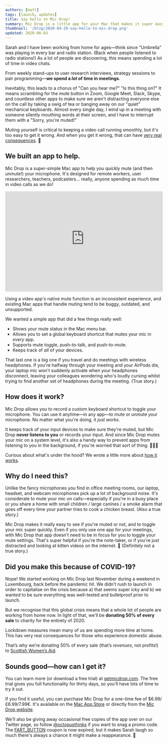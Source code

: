 ```yaml
---
authors: [matt]
tags: [launch, updates]
title: Say hello to Mic Drop!
summary: Mic Drop is a little app for your Mac that makes it super easy to mute (and unmute!) your mic, using a global shortcut or a menu bar control. It's also our very first app, so please forgive us if we use too many exclamation points.
thumbnail: '/blog/2020-04-29-say-hello-to-mic-drop.png'
updated: 2020-06-03
---
```




Sarah and I have been working from home for ages—think since "Umbrella" was playing in every bar and radio station. (Back when people listened to radio stations!) As a lot of people are discovering, this means spending a lot of time in video chats.

From weekly stand-ups to user research interviews, strategy sessions to pair programming—**we spend a _lot_ of time in meetings**.

Inevitably, this leads to a chorus of "Can you hear me?" "Is this thing on?" It means scrambling for the mute button in Zoom, Google Meet, Slack, Skype, and countless other apps to make sure we aren't distracting everyone else on the call by taking a swig of tea or banging away on our "quiet" mechanical keyboards. Almost every single day, I wind up in a meeting with someone silently mouthing words at their screen, and I have to interrupt them with a "Sorry, you're muted!"

Muting yourself is critical to keeping a video call running smoothly, but it's too easy to get it wrong. And when you get it wrong, that can have [very real consequences](https://twitter.com/Alain_Tolhurst/status/1252987811751436293). 🙊

## We built an app to help.

Mic Drop is a super-simple Mac app to help you quickly mute (and then unmute!) your microphone. It's designed for remote workers, user researchers, teachers, podcasters... really, anyone spending as much time in video calls as we do!

<div
  css={css`
    margin-bottom: 4.8rem;
  `}
>
  <iframe
    width="100%"
    height="320"
    src="https://www.youtube-nocookie.com/embed/8bYAgjUQHys"
    frameborder="0"
    allow="accelerometer; autoplay; encrypted-media; gyroscope; picture-in-picture"
    allowfullscreen
  ></iframe>
</div>

Using a video app's native mute function is an inconsistent experience, and existing Mac apps that handle muting tend to be buggy, outdated, and unsupported.

We wanted a simple app that did a few things really well:

- Shows your mute status in the Mac menu bar.
- Allows you to set a global keyboard shortcut that mutes your mic in _every_ app.
- Supports mute toggle, push-to-talk, and push-to-mute.
- Keeps track of _all_ of your devices.

That last one is a big one if you travel and do meetings with wireless headphones. If you're halfway through your meeting and your AirPods die, your laptop mic won't suddenly activate when your headphones disconnect, leaving your colleagues wondering who's loudly cursing whilst trying to find another set of headphones during the meeting. (True story.)

## How does it work?

Mic Drop allows you to record a custom keyboard shortcut to toggle your microphone. You can use it anytime—in any app—to mute or unmute your microphone. No matter what you're doing, it _just works_.

<DecorativeImage
  alt="Mic Drop's preferences pane, showing a custom hotkey recorder."
  image="mic-drop-customisable.png"
/>

It keeps track of your input devices to make sure they're muted, but Mic Drop **never listens to you** or records your input. And since Mic Drop mutes your mic on a system level, it's also a handy way to prevent apps from listening to you in the background, if you're worried that sort of thing. 🕵🏻‍♂️

Curious about what's under the hood? We wrote a little more about [how it works](https://getmicdrop.com/under-the-hood/?pk_campaign=octopusthink&pk_kwd=octopusthoughts).

## Why do I need this?

Unlike the fancy microphones you find in office meeting rooms, our laptop, headset, and webcam microphones pick up a lot of background noise. It's considerate to mute your mic on calls—especially if you're in a busy place or you share a home with small children / large canines / a smoke alarm that goes off every time your partner tries to cook a chicken breast. (Also a true story.)

<DecorativeImage
  alt="Mic Drop's mute indicator, showing whether you're muted or not."
  image="mic-drop-confidence-inspiring.png"
/>

Mic Drop makes it really easy to see if you're muted or not, and to toggle your mic super quickly. Even if you only use one app for your meetings, with Mic Drop that app doesn't need to be in focus for you to toggle your mute settings. That's super helpful if you're the note-taker, or if you're just distracted and looking at kitten videos on the internet. 🤫 (Definitely not a true story.)

## Did you make this because of COVID-19?

Nope! We started working on Mic Drop last November during a weekend in Luxembourg, back before the pandemic hit. We didn't rush to launch in order to capitalise on the crisis because a) that seems super icky and b) we wanted to be sure everything was well-tested and bulletproof prior to launch.

But we recognise that this global crisis means that a whole lot of people are working from home now. In light of that, we'll be **donating 50% of every sale** to charity for the entirety of 2020.

Lockdown measures mean many of us are spending more time at home. This has very real consequences for those who experience domestic abuse.

That’s why we’re donating 50% of every sale (that’s _revenues_, not profits!) to [Scottish Women’s Aid](https://womensaid.scot/covid-19/).

## Sounds good—how can I get it?

You can learn more (or download a free trial) at [getmicdrop.com](https://getmicdrop.com/?pk_campaign=octopusthink&pk_kwd=octopusthoughts). The free trial gives you full functionality for thirty days, so you'll have lots of time to try it out.

If you find it useful, you can purchase Mic Drop for a one-time fee of \$6.99/£6.99/7.99€. It's available on the [Mac App Store](https://apps.apple.com/app/mic-drop/id1489816366) or directly from the [Mic Drop website](https://getmicdrop.com/?pk_campaign=octopusthink&pk_kwd=octopusthoughts).

We'll also be giving away occasional free copies of the app over on our Twitter page, so follow [@octopusthinks](https://twitter.com/octopusthinks) if you want to snag a promo code. The [FART_BUTTON](https://twitter.com/EliFitch/status/1249711579429511172) coupon is now expired, but it makes Sarah laugh so much there's always a chance it might make a reappearance. 💨
